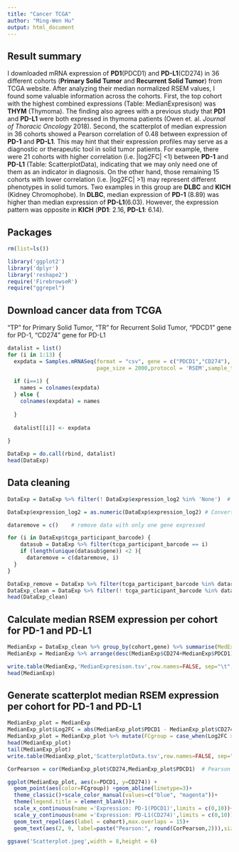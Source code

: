 ```yaml
---
title: "Cancer TCGA"
author: "Ming-Wen Hu"
output: html_document
---
```


## Result summary

I downloaded mRNA expression of **PD1**(PDCD1) and **PD-L1**(CD274) in 36 different cohorts (**Primary Solid Tumor** and **Recurrent Solid Tumor**) from TCGA website. After analyzing their median normalized RSEM values, I found some valuable information across the cohorts. First, the top cohort with the highest combined expressions (Table: MedianExpresison) was **THYM** (Thymoma). The finding also agrees with a previous study that **PD1** and **PD-L1** were both expressed in thymoma patients (Owen et. al. *Journal of Thoracic Oncology* 2018). Second, the scatterplot of median expression in 36 cohorts showed a Pearson correlation of 0.48 between expression of **PD-1** and **PD-L1**. This may hint that their expression profiles may serve as a diagnostic or therapeutic tool in solid tumor patients. For example, there were 21 cohorts with higher correlation (i.e. |log2FC| <1) between **PD-1** and **PD-L1** (Table: ScatterplotData), indicating that we may only need one of them as an indicator in diagnosis. On the other hand, those remaining 15 cohorts with lower correlation (i.e. |log2FC| >1) may represent different phenotypes in solid tumors. Two examples in this group are **DLBC** and **KICH** (Kidney Chromophobe). In **DLBC**, median expression of **PD-1** (8.89) was higher than median expression of **PD-L1**(6.03). However, the expression pattern was opposite in **KICH** (**PD1**: 2.16, **PD-L1**: 6.14).  

## Packages

```r
rm(list=ls())

library('ggplot2')
library('dplyr')
library('reshape2')
require('FirebrowseR')
require("ggrepel")

```

## Download cancer data from TCGA

"TP" for Primary Solid Tumor, "TR" for Recurrent Solid Tumor, "PDCD1" gene for PD-1, "CD274" gene for PD-L1

```r
datalist = list()
for (i in 1:13) {
  expdata = Samples.mRNASeq(format = "csv", gene = c("PDCD1","CD274"),
                            page_size = 2000,protocol = 'RSEM',sample_type = c('TP','TR'),page = i)
  
  if (i==1) {
    names = colnames(expdata)
  } else {
    colnames(expdata) = names
    
  }
  
  datalist[[i]] <- expdata 
  
}

DataExp = do.call(rbind, datalist)
head(DataExp)
```

## Data cleaning

```r
DataExp = DataExp %>% filter(! DataExp$expression_log2 %in% 'None')  # remove None

DataExp$expression_log2 = as.numeric(DataExp$expression_log2) # Convert character to numeric 

dataremove = c()    # remove data with only one gene expressed

for (i in DataExp$tcga_participant_barcode) {
    datasub = DataExp %>% filter(tcga_participant_barcode == i)
    if (length(unique(datasub$gene)) <2 ){
      dataremove = c(dataremove, i)
  }
}

DataExp_remove = DataExp %>% filter(tcga_participant_barcode %in% dataremove)   # removed data
DataExp_clean = DataExp %>% filter(! tcga_participant_barcode %in% dataremove)  # clean data
head(DataExp_clean)
```

## Calculate median RSEM expression per cohort for PD-1 and PD-L1

```r
MedianExp = DataExp_clean %>% group_by(cohort,gene) %>% summarise(MedExp = median(expression_log2)) %>% dcast(cohort ~ gene)
MedianExp = MedianExp %>% arrange(desc(MedianExp$CD274+MedianExp$PDCD1))  # sort by combined expression

write.table(MedianExp,'MedianExpresison.tsv',row.names=FALSE, sep="\t",quote=FALSE)
head(MedianExp)
```

## Generate scatterplot median RSEM expression per cohort for PD-1 and PD-L1

```r
MedianExp_plot = MedianExp
MedianExp_plot$Log2FC = abs(MedianExp_plot$PDCD1 - MedianExp_plot$CD274) # |log2FC| between PD-1 and PD-L1
MedianExp_plot = MedianExp_plot %>% mutate(FCgroup = case_when(Log2FC >1  ~ "|Log2FC| >1", Log2FC <1  ~ "|Log2FC| <1")) %>% arrange(desc(Log2FC))
head(MedianExp_plot)
tail(MedianExp_plot)
write.table(MedianExp_plot,'ScatterplotData.tsv',row.names=FALSE, sep="\t",quote=FALSE)

CorPearson = cor(MedianExp_plot$CD274,MedianExp_plot$PDCD1)  # Pearson correlation

ggplot(MedianExp_plot, aes(x=PDCD1, y=CD274)) +
  geom_point(aes(color=FCgroup)) +geom_abline(linetype=3)+
  theme_classic()+scale_color_manual(values=c("blue", "magenta"))+
  theme(legend.title = element_blank())+
  scale_x_continuous(name ='Expression: PD-1(PDCD1)',limits = c(0,10))+
  scale_y_continuous(name ='Expression: PD-L1(CD274)',limits = c(0,10))+
  geom_text_repel(aes(label = cohort),max.overlaps = 15)+
  geom_text(aes(2, 9, label=paste("Pearson:", round(CorPearson,2))),size=5)
  
ggsave('Scatterplot.jpeg',width = 8,height = 6)
```

